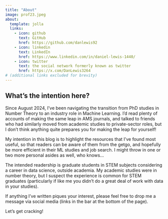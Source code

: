 ```yaml
---
title: "About"
image: prof23.jpeg
about:
  template: jolla 
  links:
    - icon: github
      text: GitHub 
      href: https://github.com/danlewis92
    - icon: linkedin
      text: LinkedIn 
      href: https://www.linkedin.com/in/daniel-lewis-1440/
    - icon: twitter
      text: the social network formerly known as twitter
      href: https://x.com/DanLewis3264
# (additional links excluded for brevity)
---
```

## What's the intention here? 

Since August 2024, I've been navigating the transition from PhD studies in Number Theory to an industry role in Machine Learning. I'd read plenty of accounts of making the same leap in AMS journals, and talked to friends who had similarly moved from academic studies to private-sector roles, but I don't think anything quite prepares you for making the leap for yourself!

My intention in this blog is to highlight the resources that I've found most useful, so that readers can be aware of them from the getgo, and hopefully be more efficient in their ML studies and job search. I might throw in one or two more personal asides as well, who knows...

The intended readership is graduate students in STEM subjects considering a career in data science, outside academia. My academic studies were in number theory, but I suspect the experience is common for STEM graduates (particularly if like me you didn't do a great deal of work with data in your studies).  

If anything I've written piques your interest, please feel free to drop me a message via social media (links in the bar at the bottom of the page).

Let's get cracking!

